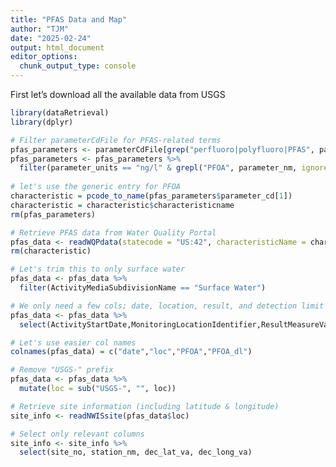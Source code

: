```yaml
---
title: "PFAS Data and Map"
author: "TJM"
date: "2025-02-24"
output: html_document
editor_options: 
  chunk_output_type: console
---
```



First let's download all the available data from USGS
```r
library(dataRetrieval)
library(dplyr)

# Filter parameterCdFile for PFAS-related terms
pfas_parameters <- parameterCdFile[grep("perfluoro|polyfluoro|PFAS", parameterCdFile$parameter_nm, ignore.case = TRUE), ]
pfas_parameters <- pfas_parameters %>%
  filter(parameter_units == "ng/l" & grepl("PFOA", parameter_nm, ignore.case = TRUE))
  
# let's use the generic entry for PFOA
characteristic = pcode_to_name(pfas_parameters$parameter_cd[1])
characteristic = characteristic$characteristicname
rm(pfas_parameters)

# Retrieve PFAS data from Water Quality Portal
pfas_data <- readWQPdata(statecode = "US:42", characteristicName = characteristic) # "US:42" is the state code for PA (change for other states)
rm(characteristic)

# Let's trim this to only surface water
pfas_data <- pfas_data %>%
  filter(ActivityMediaSubdivisionName == "Surface Water")

# We only need a few cols; date, location, result, and detection limit
pfas_data <- pfas_data %>%
  select(ActivityStartDate,MonitoringLocationIdentifier,ResultMeasureValue,DetectionQuantitationLimitMeasure.MeasureValue) 

# Let's use easier col names
colnames(pfas_data) = c("date","loc","PFOA","PFOA_dl")

# Remove "USGS-" prefix
pfas_data <- pfas_data %>%
  mutate(loc = sub("USGS-", "", loc))

# Retrieve site information (including latitude & longitude)
site_info <- readNWISsite(pfas_data$loc)

# Select only relevant columns
site_info <- site_info %>%
  select(site_no, station_nm, dec_lat_va, dec_long_va)

```

